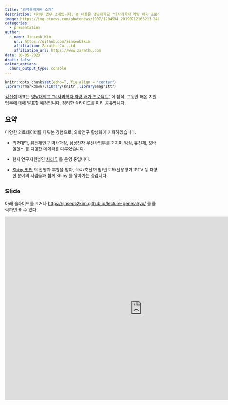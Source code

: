 ```yaml
---
title: "의학통계지원 소개"
description: 차라투 업무 소개입니다. 본 내용은 영남대학교 "의사과학자 역량 배가 프로젝트" 에서 발표할 예정입니다.
image: https://img.etnews.com/photonews/1907/1204994_20190712163213_248_0002.jpg
categories:
  - presentation
author:
  - name: Jinseob Kim
    url: https://github.com/jinseob2kim
    affiliation: Zarathu Co.,Ltd
    affiliation_url: https://www.zarathu.com
date: 10-05-2020
draft: false
editor_options: 
  chunk_output_type: console
---
```


<style type="text/css">
details:hover { cursor: pointer }
</style>

```r
knitr::opts_chunk$set(echo=T, fig.align = "center")
library(rmarkdown);library(knitr);library(magrittr)
```

[김진섭](https://github.com/jinseob2kim) 대표는 [영남대학교 "의사과학자 역량 배가 프로젝트"](http://www.newsway.co.kr/news/view?tp=1&ud=2019111209060896764) 에 참석, 그동안 해온 지원업무에 대해 발표할 예정입니다. 정리한 슬라이드를 미리 공유합니다.    

## 요약 

다양한 의료데이터를 다뤄본 경험으로, 의학연구 활성화에 기여하겠습니다. 

- 의과대학, 유전체연구 박사과정, 삼성전자 무선사업부를 거치며 임상, 유전체, 모바일헬스 등 다양한 데이터를 다루었습니다.

- 현재 연구지원법인 [차라투](https://www.zarathu.com) 를 운영 중입니다. 

- [Shiny 밋업](https://github.com/shinykorea/Meetup) 의 진행과 후원을 맡아, 의료/축산/게임/반도체/신용평가/IPTV 등 다양한 분야의 사람들과 함께 Shiny 를 알아가는 중입니다.

## Slide

아래 슬라이드를 보거나 [https://jinseob2kim.github.io/lecture-general/yu/](https://jinseob2kim.github.io/lecture-general/yu/) 를 클릭하면 볼 수 있다.

<iframe src="https://jinseob2kim.github.io/lecture-general/yu/" width="900" height="600" style="border: none;"></iframe>
